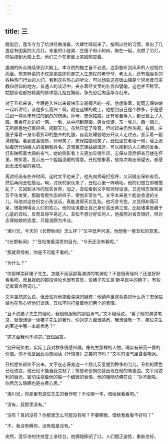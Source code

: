 ```yaml
---
---
---
```

title: 三
---




晚饭后，莲华寺为了给讲经做准备，大肆忙碌起来了。按照以往的习惯，拿出了几盏绘有图案的大吊灯。寺里的小徒弟、庄傻子和小和尚，聚在一起，点燃了吊灯，然后挂到大殿上去。他们三个在走廊上来回照应着。

虔诚的听众陆续来到大殿上，本寺院的施主自不必说，连那些听到风声的人也相约而至。前来听讲的不仅是那些即将走完人生旅程的老爷爷、老太太，还有相当多的各种热门行业的人们。看到这些热心的听众，可以想象这座饭山镇是个崇尚昔日宗教和信仰的地方。普通人的谈话中，夹杂着经文里的名言和譬喻，这也并不稀罕。姑娘家也都把精美的佛珠袋儿挂在胸前，争先恐后向莲华寺赶来。

对于丑松来说，今晚是入住以来最快乐又最痛苦的一夜。他想象着，能同志保姑娘一起听讲经，该是多么高兴！啊，就在这样的晚上，他想到自己是个秽多，于是感受到一种从未有过的剧烈的伤痛。师母、志保姑娘，还有省吾等人，都已登上了大殿，集合在北边的一隅。一看，从中间到南面，男女信徒，东一堆儿，西一团儿，无所顾忌地打着招呼，闲聊天儿。虽然压低了嗓音，但听起来仍然热闹，有趣。庄傻子穿着一身带着折印的整齐的礼服，自我炫耀般地分开众人走过去，显示着一副滑稽相。看到这番情景，师母笑了，志保姑娘也笑了。丑松坐在老墙一侧，墙上张贴着历代讲经人的报酬和姓名。这里离志保姑娘很近，可以闻到沁人心脾的发香。灯影映照着大殿的夜气，她的侧影看上去更加显得年轻。志保从背后把省吾搂在怀里，微笑着，显示出一个姐姐温暖的情意。丑松想象着，他每次向志保望去，都感到无法形容的喜悦。

离讲经尚有些许时间，这时文平也来了，他先向师母打招呼，又问候志保和省吾，然后再同丑松搭讪。啊，讨厌的家伙来了，丑松心里一阵嘀咕，他的幻想立即被搅乱了，又回到冰冷的现实世界。加之，丑松看到文平和师母谈话，又逗得志保和省吾不住发笑，那副忸怩作态的样子，使他非常生气。文平本来是个能说会道的主儿，叫他对这些妇女小孩谈话，真能说得天花乱坠。他巧言令色，又显得和蔼可亲，很能博得女人们的欢心。他的话语要比自己身价高出两三倍，比起诸事皆藏于心底的丑松，反而显得平易近人。丑松不想讨好任何人，他虽然对省吾很好，但对志保姑娘的态度，只能说颇为冷淡。

“濑川兄，今天的《长野新闻》怎么样？”文平低声问道。他想套一套丑松的意思。

“《长野新闻》？”丑松带着深思的目光，“今天还没有看呢。”

“那就奇怪啦，你是不可能不看的。”

“为什么？”

“你那样崇拜猪子先生，怎能不阅读那篇演讲的笔录呢？不是很奇怪吗？还是好好看看吧。而且报纸的那段评论也很有意思，说猪子先生是‘新平民中的狮子’。有些记者真会用词儿。”

文平虽然这么说，但丑松对他抱着深深的疑惑：他葫芦里究竟卖的什么药？志保姑娘也在热心听他们谈话，丑松不时打量着他们两个的表情。

“且不说猪子先生的理论，我很佩服他的那股勇气。”文平继续说，“看了他的演讲笔录，就很想读一读猪子先生的著作。你对这方面很熟悉，我想请教一下，那位先生的著述中哪一本最优秀？”

“这方面我也不清楚。”丑松回答。

“别开玩笑啦，实际上我对秽多很感兴趣，像先生那样的人物，确实有研究一番的价值。你不也是因此而想阅读《忏悔录》之类的书吗？”文平的语气里含着嘲讽。

丑松想笑却笑不出来。文平在志保身边一个劲儿反复提到秽多的当儿，丑松的面色已经改变，他已经不能自我克制了；愤怒和恐惧交替出现在他的嘴唇边。文平用锐利的目光，密切注视着他的每一个细微的表情，他的眼睛仿佛在说：“对不起啦，你再怎么隐瞒也是白费心思。”

“濑川兄，你那里有这位先生的著作吧？不论哪一本，借给我看看吧。”

“没有，我那里没有。”

“没有？真的没有？你那里怎么可能没有呢？不要瞒我，借给我看看不好吗？”

“不，我没有瞒你，没有就是没有。”

突然，莲华寺的住持登上讲经台，他俩随即闭了口。人们摆正姿势，重新坐好。